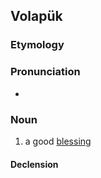==Volapük==

===Etymology===
{{suffix|ben|ed|lang=vo}}

===Pronunciation===
* {{IPA|/beˈned/|lang=vo}}

===Noun===
{{vo-noun}}

# a good [[blessing]]

====Declension====
{{vo-decl-noun}}